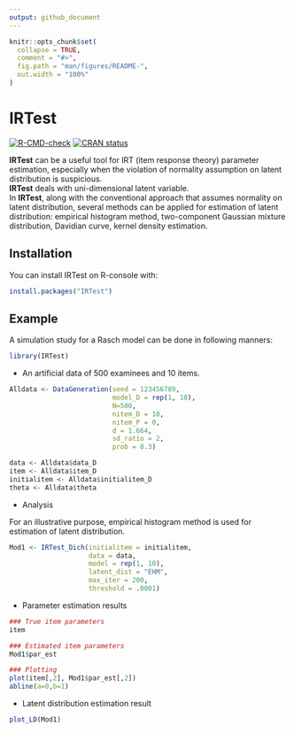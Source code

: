 ```yaml
---
output: github_document
---
```


<!-- README.md is generated from README.Rmd. Please edit that file -->

```r
knitr::opts_chunk$set(
  collapse = TRUE,
  comment = "#>",
  fig.path = "man/figures/README-",
  out.width = "100%"
)
```

# IRTest

<!-- badges: start -->
[![R-CMD-check](https://github.com/SeewooLi/IRTest/actions/workflows/R-CMD-check.yaml/badge.svg)](https://github.com/SeewooLi/IRTest/actions/workflows/R-CMD-check.yaml)
[![CRAN status](https://www.r-pkg.org/badges/version/IRTest)](https://CRAN.R-project.org/package=IRTest)
<!-- badges: end -->

**IRTest** can be a useful tool for IRT (item response theory) parameter estimation, especially when the violation of normality assumption on latent distribution is suspicious. \
**IRTest** deals with uni-dimensional latent variable. \
In **IRTest**, along with the conventional approach that assumes normality on latent distribution, several methods can be applied for estimation of latent distribution: empirical histogram method, two-component Gaussian mixture distribution, Davidian curve, kernel density estimation.

## Installation

You can install IRTest on R-console with:

``` r
install.packages("IRTest")
```

## Example

A simulation study for a Rasch model can be done in following manners:

```r
library(IRTest)
```

* An artificial data of 500 examinees and 10 items.

```r
Alldata <- DataGeneration(seed = 123456789,
                          model_D = rep(1, 10),
                          N=500,
                          nitem_D = 10,
                          nitem_P = 0,
                          d = 1.664,
                          sd_ratio = 2,
                          prob = 0.3)

data <- Alldata$data_D
item <- Alldata$item_D
initialitem <- Alldata$initialitem_D
theta <- Alldata$theta
```

* Analysis 

For an illustrative purpose, empirical histogram method is used for estimation of latent distribution.

```r
Mod1 <- IRTest_Dich(initialitem = initialitem,
                    data = data,
                    model = rep(1, 10),
                    latent_dist = "EHM",
                    max_iter = 200,
                    threshold = .0001)
```

* Parameter estimation results

```r
### True item parameters 
item

### Estimated item parameters
Mod1$par_est

### Plotting
plot(item[,2], Mod1$par_est[,2])
abline(a=0,b=1)
```

* Latent distribution estimation result

```r
plot_LD(Mod1)
```
